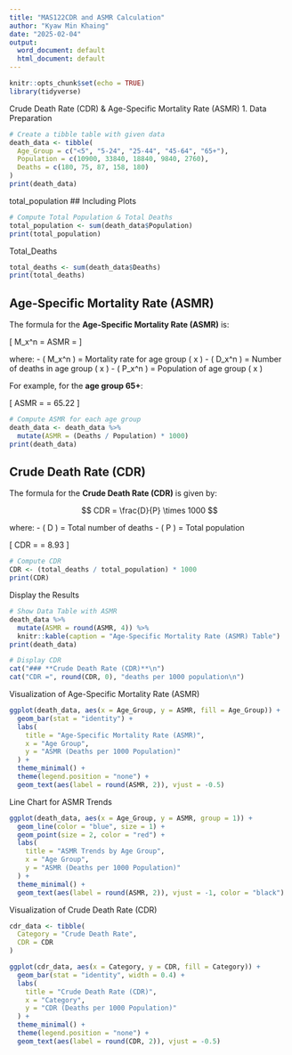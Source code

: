 ```yaml
---
title: "MAS122CDR and ASMR Calculation"
author: "Kyaw Min Khaing"
date: "2025-02-04"
output:
  word_document: default
  html_document: default
---
```


```r
knitr::opts_chunk$set(echo = TRUE)
library(tidyverse)
```

Crude Death Rate (CDR) & Age-Specific Mortality Rate (ASMR)
1. Data Preparation

```r
# Create a tibble table with given data
death_data <- tibble(
  Age_Group = c("<5", "5-24", "25-44", "45-64", "65+"),
  Population = c(10900, 33840, 18840, 9840, 2760),
  Deaths = c(180, 75, 87, 158, 180)
)
print(death_data)
```
total_population
## Including Plots
```r
# Compute Total Population & Total Deaths
total_population <- sum(death_data$Population)
print(total_population)

```
Total_Deaths

```r
total_deaths <- sum(death_data$Deaths)
print(total_deaths)

```
## **Age-Specific Mortality Rate (ASMR)**

The formula for the **Age-Specific Mortality Rate (ASMR)** is:

\[
M_x^n = ASMR = \frac{D_x^n}{P_x^n} \times 1000
\]

where:
- \( M_x^n \) = Mortality rate for age group \( x \)
- \( D_x^n \) = Number of deaths in age group \( x \)
- \( P_x^n \) = Population of age group \( x \)

For example, for the **age group 65+**:

\[
ASMR = \frac{180}{2760} \times 1000 = 65.22
\]
```r
# Compute ASMR for each age group
death_data <- death_data %>%
  mutate(ASMR = (Deaths / Population) * 1000)
print(death_data)
```
## **Crude Death Rate (CDR)**

The formula for the **Crude Death Rate (CDR)** is given by:

$$
CDR = \frac{D}{P} \times 1000
$$

where:
- \( D \) = Total number of deaths
- \( P \) = Total population

\[
CDR = \frac{680}{76180} \times 1000 = 8.93 \approx 9
\]
```r
# Compute CDR
CDR <- (total_deaths / total_population) * 1000
print(CDR)
```
Display the Results
```r
# Show Data Table with ASMR
death_data %>%
  mutate(ASMR = round(ASMR, 4)) %>%
  knitr::kable(caption = "Age-Specific Mortality Rate (ASMR) Table")
print(death_data)
```

```r
# Display CDR
cat("### **Crude Death Rate (CDR)**\n")
cat("CDR =", round(CDR, 0), "deaths per 1000 population\n")
```
Visualization of Age-Specific Mortality Rate (ASMR)
```r
ggplot(death_data, aes(x = Age_Group, y = ASMR, fill = Age_Group)) +
  geom_bar(stat = "identity") +
  labs(
    title = "Age-Specific Mortality Rate (ASMR)",
    x = "Age Group",
    y = "ASMR (Deaths per 1000 Population)"
  ) +
  theme_minimal() +
  theme(legend.position = "none") +
  geom_text(aes(label = round(ASMR, 2)), vjust = -0.5)
```
Line Chart for ASMR Trends
```r
ggplot(death_data, aes(x = Age_Group, y = ASMR, group = 1)) +
  geom_line(color = "blue", size = 1) +
  geom_point(size = 2, color = "red") +
  labs(
    title = "ASMR Trends by Age Group",
    x = "Age Group",
    y = "ASMR (Deaths per 1000 Population)"
  ) +
  theme_minimal() +
  geom_text(aes(label = round(ASMR, 2)), vjust = -1, color = "black")
```
Visualization of Crude Death Rate (CDR)
```r
cdr_data <- tibble(
  Category = "Crude Death Rate",
  CDR = CDR
)

ggplot(cdr_data, aes(x = Category, y = CDR, fill = Category)) +
  geom_bar(stat = "identity", width = 0.4) +
  labs(
    title = "Crude Death Rate (CDR)",
    x = "Category",
    y = "CDR (Deaths per 1000 Population)"
  ) +
  theme_minimal() +
  theme(legend.position = "none") +
  geom_text(aes(label = round(CDR, 2)), vjust = -0.5)
```

